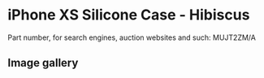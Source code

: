 
# iPhone XS Silicone Case - Hibiscus

Part number, for search engines, auction websites and such: MUJT2ZM/A

## Image gallery

<div style={{ width: "768px" }}>
  <GalleryComponent
    images={[
      {
        original: "/everysource/MUJT2.webp",
        thumbnail: "/everypreview/MUJT2.webp",
      },
      {
        original: "/everysource/MUJT2_AV1_GOLD.webp",
        thumbnail: "/everypreview/MUJT2_AV1_GOLD.webp",
      },
      {
        original: "/everysource/MUJT2_AV1_SILVER.webp",
        thumbnail: "/everypreview/MUJT2_AV1_SILVER.webp",
      },
      {
        original: "/everysource/MUJT2_AV1_SPACE_GRAY.webp",
        thumbnail: "/everypreview/MUJT2_AV1_SPACE_GRAY.webp",
      },
      {
        original: "/everysource/MUJT2_AV2.webp",
        thumbnail: "/everypreview/MUJT2_AV2.webp",
      }
    ]}
  />
</div>